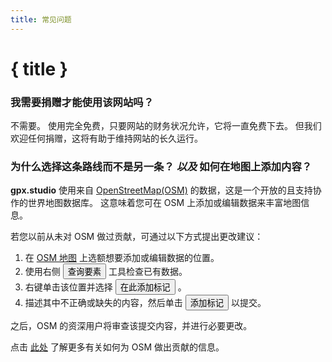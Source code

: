 ```yaml
---
title: 常见问题
---
```


<script>
</script>

# { title }

### 我需要捐赠才能使用该网站吗？

不需要。
使用完全免费，只要网站的财务状况允许，它将一直免费下去。
但我们欢迎任何捐赠，这将有助于维持网站的长久运行。

### 为什么选择这条路线而不是另一条？ _以及_ 如何在地图上添加内容？

**gpx.studio** 使用来自 <a href="https://www.openstreetmap.org/" target="_blank">OpenStreetMap(OSM)</a> 的数据，这是一个开放的且支持协作的世界地图数据库。
这意味着您可在 OSM 上添加或编辑数据来丰富地图信息。

若您以前从未对 OSM 做过贡献，可通过以下方式提出更改建议：

1. 在 <a href="https://www.openstreetmap.org/" target="_blank">OSM 地图</a> 上选额想要添加或编辑数据的位置。
2. 使用右侧 <button>查询要素</button> 工具检查已有数据。
3. 右键单击该位置并选择 <button>在此添加标记</button> 。
4. 描述其中不正确或缺失的内容，然后单击 <button>添加标记</button> 以提交。

之后，OSM 的资深用户将审查该提交内容，并进行必要更改。

<DocsNote>

点击 <a href="https://wiki.openstreetmap.org/wiki/How_to_contribute" target="_blank">此处</a> 了解更多有关如何为 OSM 做出贡献的信息。

</DocsNote>
